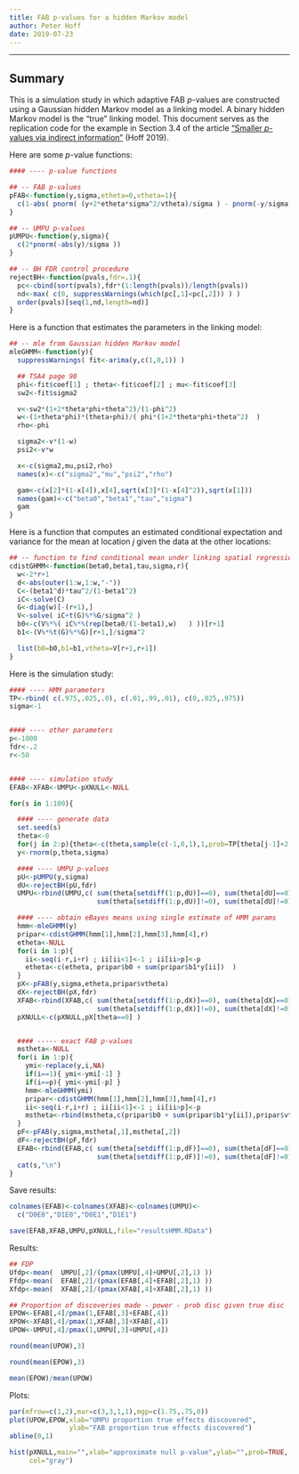 ```yaml
---
title: FAB p-values for a hidden Markov model
author: Peter Hoff
date: 2019-07-23
---
```


----

## Summary 
This is a simulation study in which
adaptive FAB $p$-values are constructed using a Gaussian hidden Markov model 
as a linking model. A binary hidden Markov model is the "true" linking model. 
This document serves as the replication code for the example in Section 3.4 of the article
["Smaller $p$-values via indirect information"](https://arxiv.org/abs/1907.12589) (Hoff 2019).


Here are some $p$-value functions:
```r
#### ---- p-value functions

## -- FAB p-values
pFAB<-function(y,sigma,etheta=0,vtheta=1){
  c(1-abs( pnorm( (y+2*etheta*sigma^2/vtheta)/sigma ) - pnorm(-y/sigma) ))
}

## -- UMPU p-values
pUMPU<-function(y,sigma){
  c(2*pnorm(-abs(y)/sigma ))
}

## -- BH FDR control procedure
rejectBH<-function(pvals,fdr=.1){
  pc<-cbind(sort(pvals),fdr*(1:length(pvals))/length(pvals))
  nd<-max( c(0, suppressWarnings(which(pc[,1]<pc[,2])) ) )
  order(pvals)[seq(1,nd,length=nd)]
}
```

Here is a function that estimates the parameters in the linking model: 
```r
## -- mle from Gaussian hidden Markov model 
mleGHMM<-function(y){
  suppressWarnings( fit<-arima(y,c(1,0,1)) )

  ## TSA4 page 98
  phi<-fit$coef[1] ; theta<-fit$coef[2] ; mu<-fit$coef[3]
  sw2<-fit$sigma2

  v<-sw2*(1+2*theta*phi+theta^2)/(1-phi^2)
  w<-(1+theta*phi)*(theta+phi)/( phi*(1+2*theta*phi+theta^2)  )
  rho<-phi

  sigma2<-v*(1-w)
  psi2<-v*w

  x<-c(sigma2,mu,psi2,rho)
  names(x)<-c("sigma2","mu","psi2","rho")

  gam<-c(x[2]*(1-x[4]),x[4],sqrt(x[3]*(1-x[4]^2)),sqrt(x[1]))
  names(gam)<-c("beta0","beta1","tau","sigma")
  gam
}
```


Here is a function that computes an estimated conditional expectation and variance for the mean at location $j$ given the data at the other locations: 
```r
## -- function to find conditional mean under linking spatial regression model 
cdistGHMM<-function(beta0,beta1,tau,sigma,r){
  w<-2*r+1
  d<-abs(outer(1:w,1:w,"-"))
  C<-(beta1^d)*tau^2/(1-beta1^2)
  iC<-solve(C)
  G<-diag(w)[-(r+1),]
  V<-solve( iC+t(G)%*%G/sigma^2 )
  b0<-c(V%*%( iC%*%(rep(beta0/(1-beta1),w)   ) ))[r+1]
  b1<-(V%*%t(G)%*%G)[r+1,]/sigma^2

  list(b0=b0,b1=b1,vtheta=V[r+1,r+1])
}
```



Here is the simulation study:
```r
#### ---- HMM parameters 
TP<-rbind( c(.975,.025,.0), c(.01,.99,.01), c(0,.025,.975))
sigma<-1


#### ---- other parameters 
p<-1000
fdr<-.2
r<-50


#### ---- simulation study
EFAB<-XFAB<-UMPU<-pXNULL<-NULL

for(s in 1:100){

  #### ---- generate data
  set.seed(s) 
  theta<-0
  for(j in 2:p){theta<-c(theta,sample(c(-1,0,1),1,prob=TP[theta[j-1]+2,])) } 
  y<-rnorm(p,theta,sigma)

  #### ---- UMPU p-values 
  pU<-pUMPU(y,sigma)
  dU<-rejectBH(pU,fdr) 
  UMPU<-rbind(UMPU,c( sum(theta[setdiff(1:p,dU)]==0), sum(theta[dU]==0),
                      sum(theta[setdiff(1:p,dU)]!=0), sum(theta[dU]!=0) ) )

  #### ---- obtain eBayes means using single estimate of HMM params
  hmm<-mleGHMM(y)
  pripar<-cdistGHMM(hmm[1],hmm[2],hmm[3],hmm[4],r) 
  etheta<-NULL
  for(i in 1:p){
    ii<-seq(i-r,i+r) ; ii[ii<1]<-1 ; ii[ii>p]<-p
    etheta<-c(etheta, pripar$b0 + sum(pripar$b1*y[ii])  )
  }
  pX<-pFAB(y,sigma,etheta,pripar$vtheta)
  dX<-rejectBH(pX,fdr)
  XFAB<-rbind(XFAB,c( sum(theta[setdiff(1:p,dX)]==0), sum(theta[dX]==0),
                      sum(theta[setdiff(1:p,dX)]!=0), sum(theta[dX]!=0) ) ) 
  pXNULL<-c(pXNULL,pX[theta==0] )


  #### ----- exact FAB p-values
  mstheta<-NULL
  for(i in 1:p){ 
    ymi<-replace(y,i,NA)  
    if(i==1){ ymi<-ymi[-1] } 
    if(i==p){ ymi<-ymi[-p] } 
    hmm<-mleGHMM(ymi) 
    pripar<-cdistGHMM(hmm[1],hmm[2],hmm[3],hmm[4],r)
    ii<-seq(i-r,i+r) ; ii[ii<1]<-1 ; ii[ii>p]<-p 
    mstheta<-rbind(mstheta,c(pripar$b0 + sum(pripar$b1*y[ii]),pripar$vtheta ))
  }
  pF<-pFAB(y,sigma,mstheta[,1],mstheta[,2])
  dF<-rejectBH(pF,fdr)
  EFAB<-rbind(EFAB,c( sum(theta[setdiff(1:p,dF)]==0), sum(theta[dF]==0), 
                      sum(theta[setdiff(1:p,dF)]!=0), sum(theta[dF]!=0) )  )
  cat(s,"\n")  
}
```


Save results:
```r
colnames(EFAB)<-colnames(XFAB)<-colnames(UMPU)<-
  c("D0E0","D1E0","D0E1","D1E1") 

save(EFAB,XFAB,UMPU,pXNULL,file="resultsHMM.RData")
```


Results:
```r
## FDP
Ufdp<-mean(  UMPU[,2]/(pmax(UMPU[,4]+UMPU[,2],1) ))
Ffdp<-mean(  EFAB[,2]/(pmax(EFAB[,4]+EFAB[,2],1) ))
Xfdp<-mean(  XFAB[,2]/(pmax(XFAB[,4]+XFAB[,2],1) ))

## Proportion of discoveries made - power - prob disc given true disc
EPOW<-EFAB[,4]/pmax(1,EFAB[,3]+EFAB[,4])
XPOW<-XFAB[,4]/pmax(1,XFAB[,3]+XFAB[,4])
UPOW<-UMPU[,4]/pmax(1,UMPU[,3]+UMPU[,4])

round(mean(UPOW),3)  

round(mean(EPOW),3)  

mean(EPOW)/mean(UPOW)  

```

Plots:
```r
par(mfrow=c(1,2),mar=c(3,3,1,1),mgp=c(1.75,.75,0))
plot(UPOW,EPOW,xlab="UMPU proportion true effects discovered",
               ylab="FAB proportion true effects discovered")
abline(0,1)

hist(pXNULL,main="",xlab="approximate null p-value",ylab="",prob=TRUE,
     col="gray")
```



